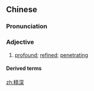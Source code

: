 ==Chinese==
{{zh-forms}}

===Pronunciation===
{{zh-pron
|m=jīngshēn
|c=zing1 sam1
|cat=a
}}

===Adjective===
{{zh-adj}}

# [[profound]]; [[refined]]; [[penetrating]]

====Derived terms====
{{zh-der|博大精深}}

[[zh:精深]]